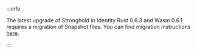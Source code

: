 :::info

The latest upgrade of Stronghold in Identity Rust 0.6.3 and Wasm 0.6.1 requires a migration of Snapshot files. You can find migration instructions [here](/identity.rs/tutorials/migrate_stronghold/).

:::
